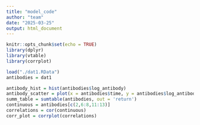 ```yaml
---
title: "model_code"
author: "team"
date: "2025-03-25"
output: html_document
---
```


```r
knitr::opts_chunk$set(echo = TRUE)
library(dplyr)
library(vtable)
library(corrplot)
```

```r
load("./dat1.RData")
antibodies = dat1

antibody_hist = hist(antibodies$log_antibody)
antibody_scatter = plot(x = antibodies$time, y = antibodies$log_antibody)
summ_table = sumtable(antibodies, out = 'return')
continuous = antibodies[c(2,6:8,11:13)]
correlations = cor(continuous)
corr_plot = corrplot(correlations)



```